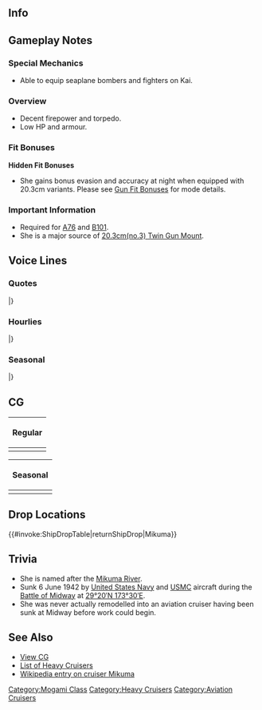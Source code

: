 ==Info==
{{KanmusuInfo|ID=116}}
{{KanmusuInfo|ID=117}}

==Gameplay Notes==
===Special Mechanics===
* Able to equip seaplane bombers and fighters on Kai.

===Overview===
* Decent firepower and torpedo.
* Low HP and armour.

===Fit Bonuses===
{{:{{BASEPAGENAME}}/Equipment Bonuses}}
{{clear}}
'''Hidden Fit Bonuses'''
* She gains bonus evasion and accuracy at night when equipped with 20.3cm variants. Please see [[Gun Fit Bonuses]] for mode details.

===Important Information===
* Required for [[Quests#A76|A76]] and [[Quests#B101|B101]].
* She is a major source of [[20.3cm(no.3) Twin Gun Mount]].

==Voice Lines==
===Quotes===
{{ShipquoteHeader}}
{{ShipquoteKai
|scenario = Introduction
|origin = ごきげんよう、三隈です。最上さんはどこにいらっしゃるのかしら？
|translation = Greetings, I'm Mikuma. I wonder where Mogami could be hiding?
|audio = Mikuma-Introduction.ogg
}}
{{ShipquoteKai
|scenario = Introduction
|kai = yes
|origin = 提督、三隈、新型になりましたよ。
|translation = I've attained a new form, Admiral!
|audio = MikumaKai-Introduction.ogg
}}
{{ShipquoteKai
|scenario = Library
|origin = 最上型1番艦のモガミンとは、とっても仲がいいのだけれど、仲が良すぎて彼女とは衝突することも多いの…ええ、そう…物理的に…私はちゃんと前見てるのよ?
|translation = I'm really good friends with the 1st ship of the Mogami-class, Mogamin; but sometimes we get along too well and end up colliding often... Y-yeah... literally... I do watch where I'm going you know?<ref>Mogami collided with Mikuma during the [https://en.wikipedia.org/wiki/Battle_of_Midway Battle of Midway]. The collision was entirely Mikuma's fault.</ref>
|audio = Mikuma-Library.ogg
}}
{{ShipquoteKai
|scenario = Secretary 1
|origin = 提督、今日も頑張りましょうね。
|translation = 	Let's do our best today as well, Admiral.
|audio = Mikuma-Secretary_1.ogg
}}
{{ShipquoteKai
|scenario = Secretary 1
|kai = yes
|origin = これまでの私と同じと思ってもらっては困ります。
|translation = I will be troubled if you believe that I am the same as before.
|audio = MikumaKai-Secretary_1.ogg
}}
{{ShipquoteKai
|scenario = Secretary 2
|origin = 提督、準備はよろしくて？
|translation = Are the preparations complete, Admiral?
|audio = Mikuma-Secretary_2.ogg
}}
{{ShipquoteKai
|scenario = Secretary 2
|kai = yes
|origin = これでやっともがみんに追いつけそう。
|translation = I'll surely catch up to Mogamin with this.
|audio = MikumaKai-Secretary_2.ogg
}}
{{ShipquoteKai
|scenario = Secretary 3
|origin = 提督、近いです、近いですよぉ。
|translation = 	Admiral, you're close, too close.
|audio = Mikuma-Secretary_3.ogg
}}
{{ShipquoteKai
|scenario = Secretary 3
|kai = yes
|origin = 提督、航空甲板返してくださらないかしら。
|translation = Could please return my flight deck, Admiral?
|audio = MikumaKai-Secretary_3.ogg
}}
{{ShipquoteKai
|scenario = Secretary Idle
|origin = 提督ったら、三隈...忘れられたかと思いましたわ。
|translation = Oh Admiral... I thought you forgot about me.
|audio =  Mikuma-Idle.ogg
}}
{{ShipquoteKai
|scenario = Secretary (Married)
|origin = 三隈、かならず御恩はお返ししますね。
|translation = I'll certainly repay this kindness.
|audio = Mikuma-Wedding_Line.ogg
}}
{{ShipquoteKai
|scenario = Wedding
|origin = 提督、三隈をここまで大切に育てて頂いて、本当に感謝の気持ちでいっぱいです。あ、あの…もしよかったらこの後も三隈と一緒に…くまりんこ！
|translation = For taking such great care of me up until now, my gratitude is boundless, Admiral. Umm.. If you're fine with it, afterwards could we... Kumarinko!
|audio = Mikuma-Wedding.ogg
}}
{{ShipquoteKai
|scenario = Player's Score
|origin = まあ！提督の情報ですの？ 三隈が見てもいいかしら。
|translation = Well! Some intelligence for you, Admiral? Is it possible for me to have a look?
|audio = Mikuma-Looking_At_Scores.ogg
}}
{{ShipquoteKai
|scenario = Player's Score
|kai = yes
|origin = まあ！まぁ！新しい情報ですの？見てもいい？
|translation = Well, well! Some new intelligence? Can I see it?
|audio = MikumaKai-Looking_At_Scores.ogg
}}
{{ShipquoteKai
|scenario = Joining the Fleet
|origin = はい！提督、三隈がご一緒しましょう！
|translation = 	Yes! Let's go together, Admiral!
|audio = Mikuma-Joining_A_Fleet.ogg
}}
{{ShipquoteKai
|scenario = Joining the Fleet
|kai = yes
|origin = 航空巡洋艦三隈、出撃しますわ！
|translation = 	Aviation cruiser Mikuma, sortieing!
|audio = MikumaKai-Joining_A_Fleet.ogg
}}
{{ShipquoteKai
|scenario = Equipment 1
|origin = 三隈、嬉しい！ …み…くま！
|translation = 	I'm... so happy! ...Mi... kuma!
|audio = Mikuma-Equipment_2.ogg
}}
{{ShipquoteKai
|scenario = Equipment 1
|kai = yes
|origin = 素敵な装備ですわ。
|translation = What wonderful equipment.
|audio = MikumaKai-Equipment_2.ogg
}}
{{ShipquoteKai
|scenario = Equipment 2
|origin = 提督、ご覧頂けて？三隈に似合う？
|translation = Please have a look, Admiral? Does it suit me?
|audio = Mikuma-Equipment_1.ogg
}}
{{ShipquoteKai
|scenario = Equipment 2
|kai = yes
|origin = くまりんこ♪…あらやだ…
|translation = Kumarinko♪ ...Wait, no...
|audio = MikumaKai-Equipment_2.ogg
}}
{{ShipquoteKai
|scenario = Equipment 3 
|origin = 私がくまくま言ったって、いいわよね？
|translation = 	Would it be alright if I said 'Kumakuma'?
|audio = Mikuma-Equipment_3.ogg
}}
{{ShipquoteKai
|scenario = Supply
|origin = 三隈、感謝いたします。
|translation = You have my thanks.
|audio = Mikuma-Supply.ogg
}}
{{ShipquoteKai
|scenario = Docking (Minor Damage)
|origin = ありがとう、これで十分です。
|translation = Thank you, this is sufficient.
|audio = Mikuma-Docking_Minor.ogg
}}
{{ShipquoteKai
|scenario = Docking (Minor Damage)
|kai = yes
|origin = 航空甲板は特に大事にお願いしますね。
|translation = Please take special care with my flight deck.
|audio = MikumaKai-Docking_Minor.ogg
}}
{{ShipquoteKai
|scenario = Docking (Major Damage)
|origin = 三隈少しだけ寝かせていただきますね。
|translation = I will just take a short break...
|audio = Mikuma-Docking_Major.ogg
}}
{{ShipquoteKai
|scenario = Docking (Major Damage)
|kai = yes
|origin = モガミンとぶつかった所…やっと治ったと思ったのに…また入渠なの…
|translation = Even though I though I fixed where Mogamin hit me... I'm back in the dock...
|audio = MikumaKai-Docking_Major.ogg
}}
{{ShipquoteKai
|scenario = Construction
|origin = 新人さん？素敵な方だといいですね。
|translation = A newcomer? It would be nice if they are someone great.
|audio = Mikuma-Construction.ogg
}}
{{ShipquoteKai
|scenario = Construction
|kai = yes
|origin =新艦完成のご連絡ですわ。すわ
|translation = I am informing you that a new ship has been completed.
|audio =MikumaKai-Construction.ogg
}}
{{ShipquoteKai
|scenario = Returning from Sortie
|origin = 艦隊が無事帰投しましたわ。ふぅ…
|translation = The fleet has returned safely to port. Phew...
|audio = Mikuma-Returning_From_Sortie.ogg
}}
{{ShipquoteKai
|scenario = Returning from Sortie
|kai = yes
|origin = 艦隊が無事に帰還できました。よかった。
|translation = The fleet has managed to return safely. Thank goodness.
|audio = MikumaKai-Returning From Sortie.ogg
}}
{{ShipquoteKai
|scenario = Starting a Sortie
|origin = モガミンはどこ？彼女には気をつけないと…
|translation = Where is Mogamin? I always have to watch out for her...
|audio = Mikuma-Starting_A_Sortie.ogg
}}
{{ShipquoteKai
|scenario = Starting a Sortie
|kai = yes
|origin = もがみんにも見せたいですわ、三隈の晴れ舞台！
|translation = I want Mogamin to see my big moment!
|audio = MikumaKai-Starting_A_Sortie.ogg
}}
{{ShipquoteKai
|scenario = Starting a Battle
|origin = さて、砲雷撃戦、始めますわ！
|translation = All right, beginning combat!
|audio = Mikuma-Battle_Start.ogg
}}
{{ShipquoteKai
|scenario = Starting a Battle
|kai = yes
|origin = さぁ、三隈の立体的な航空砲雷撃戦、始めますわ！
|translation = Well now, lets begin my 3-dimensional air and sea battle!
|audio = MikumaKai-Battle_Start.ogg
}}
{{ShipquoteKai
|scenario = Attack
|origin = 撃ち方、はじめ！
|translation = Open fire!
|audio = Mikuma-Attack.ogg
}}
{{ShipquoteKai
|scenario = Attack
|kai = yes
|origin = 航空部隊の皆さん、お願いします！
|translation = I'm counting on you, my air wing!
|audio = MikumaKai-Attack.ogg
}}
{{ShipquoteKai
|scenario = Daytime Spotting/ Night Battle Attack
|origin = くまりんこ！
|translation = Kumarinko!
|audio = Mikuma-Night_Attack.ogg
}}
{{ShipquoteKai
|scenario = Air Battle/ Daytime Spotting/ Night Battle Attack
|kai = yes
|origin = そして砲撃戦です！ ミ……クマ！
|translation = Next, the bombardment phase... Mi... Kuma!
|audio = MikumaKai-Night_Attack.mp3
}}
{{ShipquoteKai
|scenario = Night Battle
|origin = 夜戦も三隈の十八番なの！
|translation = Night battles are my specialty!
|audio = Mikuma-Night_Battle.ogg
}}
{{ShipquoteKai
|scenario = Night Battle
|kai = yes
|origin = 夜は本当は、ちょっとこわいけれど。
|translation = To tell the truth, I'm a bit scared of the night...
|audio = MikumaKai-Night_Battle.ogg
}}
{{ShipquoteKai
|scenario = MVP
|origin = 提督が三隈を選んでくれたから、活躍できました！ お礼、申し上げますね
|translation = I could do my best because you chose me, Admiral! I humbly accept your gratitude.
|audio = Mikuma-MVP.ogg
}}
{{ShipquoteKai
|scenario = Minor Damage 1
|origin = 失礼な方達ね！
|translation = Such impertinent fellows..!
|audio = Mikuma-Minor_Damage_2.ogg
}}
{{ShipquoteKai
|scenario = Minor Damage 2
|origin = いくら三隈でも怒りますよ！
|translation = Just how angry will you make me!
|audio = Mikuma-Minor_Damage_1.ogg
}}
{{ShipquoteKai
|scenario = Major Damage
|origin = ああ...、くまりんこのお洋服が！ひどすぎますわ。
|translation = 	Aaa... My clothes..! This is too much!
|audio = Mikuma-Major_Damage.ogg
}}
{{ShipquoteKai
|scenario = Sunk
|origin = お願い…見ないで…沈むところなんて、誰にも見られたくはないの…
|translation = Please... Don't look... I don't want anyone... To see me while I sink...
|audio = Mikuma-Sunk.ogg
}}
|} <references/>
{{clear}}

===Hourlies===
{{ShipquoteHeader | type = hourly}}
{{ShipquoteKai
|scenario = 00:00
|origin = マルマルマルマル。日付が変わりましたわ。
|translation = 0000. The date has changed.
|audio = Mikuma-00.ogg
}}
{{ShipquoteKai
|scenario = 01:00
|origin = マルヒトマルマル。提督、今夜は夜更かししちゃいます？
|translation = 0100. Are you you going to be staying up late tonight, Admiral?
|audio = Mikuma-01.ogg
}}
{{ShipquoteKai
|scenario = 02:00
|origin = 提督、起きてますか？マルフタマルマルです。
|translation = Are you awake, Admiral? It's 0200.
|audio = Mikuma-02.ogg
}}
{{ShipquoteKai
|scenario = 03:00
|origin = マルサンマルマル。暗闇は…怖いですぅ。
|translation = 0300. The darkness... is scary...
|audio = Mikuma-03.ogg
}}
{{ShipquoteKai
|scenario = 04:00
|origin = マルヨンマルマルになりました。提督、もういい加減に寝ましょ？
|translation = It is now 0400. Why don't you just go to bed, Admiral?
|audio = Mikuma-04.ogg
}}
{{ShipquoteKai
|scenario = 05:00
|origin = マルゴーマルマルです。提督、頑張りすぎると体に障ります。
|translation = It's 0500. You'll damage your body if you work too hard, Admiral.
|audio = Mikuma-05.ogg
}}
{{ShipquoteKai
|scenario = 06:00
|origin = マルロクマルマル。朝です。おはようございます。
|translation = 0600. The sun's up. Good morning.
|audio = Mikuma-06.ogg
}}
{{ShipquoteKai
|scenario = 07:00
|origin = マルナナマルマル。提督、朝ご飯はなんになさいますか？
|translation = 0700. What would you like for breakfast, Admiral?
|audio = Mikuma-07.ogg
}}
{{ShipquoteKai
|scenario = 08:00
|origin = マルハチマルマルです。今日も三隈とがんばりましょ？
|translation = 0800. Let's do our best together today as well, okay?
|audio = Mikuma-08.ogg
}}
{{ShipquoteKai
|scenario = 09:00
|origin = マルキュウマルマル。今日はどの辺に行きましょうか？
|translation = 0900. Where should be go today?
|audio = Mikuma-09.ogg
}}
{{ShipquoteKai
|scenario = 10:00
|origin = 提督、頑張ってますね！ヒトマルマルマルです。
|translation = 	Do your best, Admiral! It's 1000.
|audio = Mikuma-10.ogg
}}
{{ShipquoteKai
|scenario = 11:00
|origin = ヒトヒトマルマル。昼食はどうなさいますか？
|translation = 1100. What should would you like for lunch?
|audio = Mikuma-11.ogg
}}
{{ShipquoteKai
|scenario = 12:00
|origin = ヒトフタマルマル。三隈もご一緒にランチしたいですぅ。
|translation = 1200. I want to have lunch together~
|audio = Mikuma-12.ogg
}}
{{ShipquoteKai
|scenario = 13:00
|origin = ヒトサンマルマル。食後ってやっぱり眠いですね。
|translation = 1300. You definitely get sleepy after a meal huh.
|audio = Mikuma-13.ogg
}}
{{ShipquoteKai
|scenario = 14:00
|origin = ヒトヨンマルマル。ふぁあ…ふぁ…
|translation = 1400. *sleeping sounds*...
|audio = Mikuma-14.ogg
}}
{{ShipquoteKai
|scenario = 15:00
|origin = ヒトゴウマルマル。提督、ここはもうひと踏ん張りですね！
|translation = 1500. This is the final spurt, Admiral!
|audio = Mikuma-15.ogg
}}
{{ShipquoteKai
|scenario = 16:00
|origin = ヒトロクマルマル。あら、夕日が…
|translation = 	1600. Oh, it's sunset...
|audio = Mikuma-16.ogg
}}
{{ShipquoteKai
|scenario = 17:00
|origin = ヒトナナマルマル。提督、もうそろそろ夜ですね。
|translation = 1700. It's almost night, Admiral.
|audio = Mikuma-17.ogg
}}
{{ShipquoteKai
|scenario = 18:00
|origin = ヒトハチマルマル。提督、食事に行かれます？それとも、飲みに行かれます？
|translation = 1800. Do you want to go out for dinner, Admiral? Or perhaps, out for a drink?
|audio = Mikuma-18.ogg
}}
{{ShipquoteKai
|scenario = 19:00
|origin = ヒトキュウマルマル。どう、提督、おいしい？…よかったぁ。
|translation = 1900. Well, Admiral, it is tasty? ...Thank goodness.
|audio = Mikuma-19.ogg
}}
{{ShipquoteKai
|scenario = 20:00
|origin = フタマルマルマルです。そろそろお風呂とかどうでしょうか？
|translation = 	2000. How about having a bath now?
|audio = Mikuma-20.ogg
}}
{{ShipquoteKai
|scenario = 21:00
|origin = フタヒトマルマル。三隈、そろそろお休みしてもよいでしょうか？
|translation = 2100. Is it okay for me to have a rest now?
|audio = Mikuma-21.ogg
}}
{{ShipquoteKai
|scenario = 22:00
|origin = フタフタマルマルです。提督、そろそろアレの時間ですね。あーれ♪
|translation = 	2200. Admiral, it's almost time for that. Tha~t♪
|audio = Mikuma-22.ogg
}}
{{ShipquoteKai
|scenario = 23:00
|origin = フタサンマルマル。三隈、今日も一日頑張りました。
|translation = 	2300. I did my best today as well.
|audio = Mikuma-23.ogg
}}
|} <references/>
{{clear}}

===Seasonal===
{{SeasonalHeaderOld}}
{{SeasonalQuote
|scenario = [[Seasonal/Valentine%27s_Day_2016|Valentine’s Day 2016]]
|origin = 提督、三隈特製くまりんこチョコを差し上げますわ。はい、これです！遠慮なさらないで。
|translation =	Here’s my special Kumarinko Chocolates for you, Admrial. Here you go! No need to restrain yourself.
|audio = Mikuma_Valentine_Sec2.ogg
|notes = Secretary 1
}}
{{SeasonalQuote
|scenario = [[Seasonal/Valentine%27s_Day_2016|Valentine’s Day 2016]]
|origin = 提督、くまりんこチョコ、お味はいかがでしたか？…えぇ、まだ、ですか？遠慮しないで早く召し上がってくださいね。
|translation =	Did you like my Kumarinko Chocolates, Admiral? …Eh, you still haven’t had them? Please don’t hold back and eat them all right away.
|audio = Mikuma_Valentine_Sec1.ogg
|notes = Secretary 2
}}
{{SeasonalQuote
|scenario = [[Seasonal/Hinamatsuri_2016|Hinamatsuri 2016]]
|origin = ひな祭り…お雛様かわいいですぅ！御内裏様はモガミン、御雛様に三隈。ふふ♪作っちゃおうかな？
|translation =	Hinamatsuri… the Hina dolls are cute! The Emperor will be Mogamin, and the Empress will be me. Fufu♪ Shall I make them?
|audio = Mikuma_Peach_2016_Sec1.ogg
|notes = 
}}
{{SeasonalQuote
|scenario = [[Seasonal/Coming_of_Spring_2016|Spring 2016]]
|origin = 提督、もすぐ春ですわ。お弁当作て、最上と三人で、お花見に行きましょう？三隈楽しみです！
|translation =	It’s almost spring, Admiral. Shall we make a lunch box and go cherry blossom viewing with Mogami? I can’t wait!
|audio = Mikuma_Spring_2016_Sec1.ogg
|notes = 
}}
{{SeasonalQuote
|scenario = [[Seasonal/White_Day_2016|White Day 2016]]
|origin = 提督、こちらをくクマリンコチョコのお返しに？嬉しい♪来年は、スーパーくまりんこチョコ、期待してくださいね？
|translation =	Is this in return for the Kumarinko Chocolates? I’m happy♪ Look forward to my Super Kumarinko Chocolate next year alright?
|audio = Mikuma_White_Day_2016.ogg
|notes = 
}}
{{SeasonalQuote
|scenario = [[Seasonal/Third_Anniversary|3rd Anniversary]]
|origin = くまりんこ！提督、三周年です。おめでとうございます。
|translation =	Kumarinko! It’s the 3rd Anniversary, Admiral. Congratulations.
|audio = Mikuma_3rd_Anniversary_Sec1.mp3
|notes = 
}}
{{SeasonalQuote
|scenario = [[Seasonal/Rainy_Season_2016|Rainy Season 2016]]
|origin = 雨の日が続きますわ。この季節は少し苦手です。何か、悲しい気持ちになってしまって。いけませんね。
|translation =	The rainy days keep coming. I don’t quite like this season. It just makes me feel kind of sad. I’m hopeless.
|audio = Mikuma_Rainy_Season_2016_Sec1.mp3
|notes = 
}}
{{SeasonalQuote
|scenario = [[Seasonal/Early_Summer_2016|Early Summer 2016]]
|origin = モガミンは、今年の夏は水着、どうするのかしら？おニューのお揃い、着たいな♪
|translation =	What should we do about swimsuits this summer, Mogamin? I want to wear a new one♪ 
|audio = Mikuma_Early_Summer_Sec1_2016.ogg
|notes = 
}}
{{SeasonalQuote
|scenario = [[Seasonal/Summer_2016|Midsummer 2016]]
|origin = 結局、お揃の水着、買えなかった…えぇ、提督、ビーチバレーですか？クマリンコは…私は、いいです…
|translation =	We couldn’t buy matching swimsuits in the end… Eh, beach volleyball, Admiral? I’m… I’m fine…
|audio = Mikuma_Sec1_Midsummer_2016.ogg
|notes = 
}}
{{SeasonalQuote
|scenario = [[Seasonal/Autumn_2016|Autumn 2016]]
|origin = 秋、色々と美味しそうな季節！うぅん、三隈、ここで食欲に負けちゃダメ！太ったら、モガミンに嫌われちゃう。
|translation =	Autumn is the season full of delicious things! No, I can’t lose to my appetite! Mogamin won’t like it if I get fat.
|audio = Mikuma_Autumn_2016_Sec1.mp3
|notes = 
}}
{{SeasonalQuote
|scenario = [[Seasonal/Saury_2016|Saury Festival 2016]]
|origin = 秋刀魚？高級魚ですの？ん…三隈、秋刀魚はあんまり…あぁ！ん、美味しい！秋刀魚、美味しいですわ！
|translation =	Saury? Is it a high class fish? Hmm… saury isn’t something I… Ah! Mmm, it’s delicious! Saury is delicious!
|audio = Mikuma_Sec1_Saury_2016.mp3
|notes = 
}}
{{SeasonalQuote
|scenario = [[Seasonal/Christmas_2016|Christmas 2016]]
|origin = メリクリスマスですわ。三隈、クリスマスケーキ大好きです。提督はどうですか？はい、あーん。
|translation =	Merry Christmas. I really love Christmas cake. What about you, Admiral? Here, say “aah”.
|audio = Mikuma_Christmas_2016_Sec1.mp3
|notes = 
}}
{{SeasonalQuote
|scenario = [[Seasonal/End_of_Year_2016|End of Year 2016]]
|origin = 大掃除ですね？くまりんこ大掃除、始めましょう！最上、鈴谷、熊野、さあ、まずは、掃き掃除からですわ！
|translation =	Spring cleaning? Let’s start the Kumarinko Spring Clean! Mogami, Suzuya, Kumano; come on, we’ll start with sweeping!
|audio = Mikuma_End_Of_Year_2016_Sec1.mp3
|notes = 
}}
{{SeasonalQuote
|scenario = [[Seasonal/New_Year_2017|New Year 2017]]
|origin = 提督、あけましておめでとうございます。今年も、もがみんとくまりんこをどうぞよろしくお願いします。
|translation =	Happy New Year, Admiral. Please look after Mogamin and I this year too.
|audio = Mikuma_New_Year_2017_sec1.mp3
|notes = 
}}
{{SeasonalQuote
|scenario = [[Seasonal/Fourth_Anniversary|4th Anniversary]]
|origin = 提督、すごい！まさかの四周年です。おめでとうございます。くまりんこ！
|translation =	Amazing, Admiral! It’s really the 4th Anniversary. Congratulations. Kumarinko!
|audio = Mikuma_4th_Anniversary_Sec1_2017.mp3
|notes = 
}}
{{SeasonalQuote
|scenario = [[Seasonal/Late_Autumn_2017|Late Autumn 2017]]
|origin = すっかり寒くなりました。スカートだと少し足がすうすうして。あぁ、最上、マフ？ありがとう。一緒に使う。
|translation =	It’s gotten pretty cold. My legs feel so drafty in this skirt. Ah, a muffler, Mogami? Thank you. Let’s share it.
|audio = Mikuma_Late_Autumn_2017_Sec1.mp3
|notes = 
}}
{{SeasonalQuote
|scenario = [[Seasonal/Fifth_Anniversary|5th Anniversary]]
|origin = 提督、今日は素敵な日です。クマリンコー。
|translation =	Today is a wonderful day, Admiral. Kumarinko.
|audio = Mikuma_5th_Anniversary_Sec1.mp3
|notes = 
}}
{{SeasonalQuote
|scenario = [[Seasonal/Setsubun_2019|Setsubun 2019]]
|origin = 三隈もお豆を投げます。メークマ、ミークマ。あらいやだ。最上、ごめんなさい。
|translation =	I'll throw some beans too. Mi-kuma, mi-kuma. Oh no. Mogami, I'm sorry.	
|audio = Mikuma_Setsubun_2019_Sec1.mp3
|notes = 
}}
|}<references/>

{{clear}}

==CG==
{| class="mw-collapsible mw-collapsed wikitable" style="width: 100%;"
!Regular
|-
|<gallery>
|<gallery>
120_3_2.png|Base
120_4_2.png|Base Damaged
121_3.png|Kai
121_4.png|Kai Damaged
</gallery>
|}

{| class="mw-collapsible mw-collapsed wikitable" style="width: 100%;"
!Seasonal
|-
|<gallery>
Mikuma_Summer.png|[[Seasonal/Summer_2016|Midsummer 2016]]
Mikuma_Summer_dmg.png|[[Seasonal/Summer_2016|Midsummer 2016 Damaged]]
Mikuma Full Summer 2017.png|[[Seasonal/Summer_2017|Summer 2017]]
Mikuma Full Summer 2017 Damaged.png||[[Seasonal/Summer_2017|Summer 2017 Damaged]]
KanMusu120Mitsukoshi2019.png|[[Seasonal/Hinamatsuri_2019|Mitsukoshi Collaboration 2019]]
KanMusu120Mitsukoshi2019Dmg.png|[[Seasonal/Hinamatsuri_2019|Mitsukoshi Collaboration 2019 Damaged]]
</gallery>
|}

==Drop Locations==
{{#invoke:ShipDropTable|returnShipDrop|Mikuma}}

==Trivia==
*She is named after the [https://ja.wikipedia.org/wiki/%E4%B8%89%E9%9A%88%E5%B7%9D Mikuma River].
*Sunk 6 June 1942 by [http://en.wikipedia.org/wiki/United_States_Navy United States Navy] and [http://en.wikipedia.org/wiki/United_States_Marine_Corps USMC] aircraft during the [http://en.wikipedia.org/wiki/Battle_of_Midway Battle of Midway] at [http://tools.wmflabs.org/geohack/geohack.php?pagename=Japanese_cruiser_Mikuma&params=29_20_N_173_30_E_ 29°20′N 173°30′E].
*She was never actually remodelled into an aviation cruiser having been sunk at Midway before work could begin.

==See Also==
*[[{{PAGENAME}}/Gallery|View {{PAGENAME}} CG]]
*[[EliteCA|List of Heavy Cruisers]]
*[[wikipedia:Japanese_cruiser_Mikuma|Wikipedia entry on cruiser Mikuma]]
{{shiplist}}
[[Category:Mogami Class]]
[[Category:Heavy Cruisers]]
[[Category:Aviation Cruisers]]